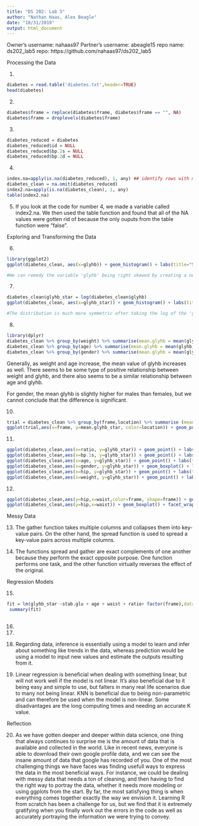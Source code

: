```yaml
---
title: "DS 202: Lab 5"
author: "Nathan Haas, Alex Beagle"
date: "10/31/2019"
output: html_document
---
```

Owner's username: nahaas97
Partner's username: abeagle15
repo name: ds202_lab5
repo: https://github.com/nahaas97/ds202_lab5




Processing the Data

1.
```r
diabetes = read.table('diabetes.txt',header=TRUE)
head(diabetes)
```


2.
```r
diabetes$frame = replace(diabetes$frame, diabetes$frame == "", NA)
diabetes$frame = droplevels(diabetes$frame)
```


3.
```r
diabetes_reduced = diabetes
diabetes_reduced$id = NULL
diabetes_reduced$bp.2s = NULL
diabetes_reduced$bp.2d = NULL
```


4.
```r
index.na=apply(is.na(diabetes_reduced), 1, any) ## identify rows with missing value.
diabetes_clean = na.omit(diabetes_reduced)
index2.na=apply(is.na(diabetes_clean), 1, any)
table(index2.na)
```


5. If you look at the code for number 4, we made a variable called index2.na. We then used the table function and found that all of the NA values were gotten rid of because the only ouputs from the table function were "false".


Exploring and Transforming the Data

6.
```r
library(ggplot2)
ggplot(diabetes_clean, aes(x=glyhb)) + geom_histogram() + labs(title="Spread of glyhb variable") #This graph was created to illustrate the skewness of the glyhb variable.

#We can remedy the variable 'glyhb' being right skewed by creating a new variable that is the log of glyhb. While this will fix the skewness problem, the variable will not be able to be interpretted as easily as beforehand, which is one of the downfalls. While this is the case, it is worth transforming the variable in order to visualize the variable and the effect it has on the rest of the dataset.
```


7.
```r
diabetes_clean$glyhb_star = log(diabetes_clean$glyhb)
ggplot(diabetes_clean, aes(x=glyhb_star)) + geom_histogram() + labs(title="Spread of 'glyhb_star' Variable", x="log(glyhb)")

#The distribution is much more symmetric after taking the log of the 'glyhb' variable. 
```


8.
```r
library(dplyr)
diabetes_clean %>% group_by(weight) %>% summarise(mean.glyhb = mean(glyhb_star))
diabetes_clean %>% group_by(age) %>% summarise(mean.glyhb = mean(glyhb_star))
diabetes_clean %>% group_by(gender) %>% summarise(mean.glyhb = mean(glyhb_star))
```
Generally, as weight and age increase, the mean value of glyhb increases as well. There seems to be some type of positive relationship between weight and glyhb, and there also seems to be a similar relationship between age and glyhb. 

For gender, the mean glyhb is slightly higher for males than females, but we cannot conclude that the difference is significant.


10.
```r
trial = diabetes_clean %>% group_by(frame,location) %>% summarise (mean.glyhb_star= mean(glyhb_star))
ggplot(trial,aes(x=frame, y=mean.glyhb_star, color=location)) + geom_point() + labs(title="Mean log(glyhb) by frame")
```


11.
```r
ggplot(diabetes_clean,aes(x=ratio, y=glyhb_star)) + geom_point() + labs(title="Ratio by log(glyhb)")
ggplot(diabetes_clean,aes(x=bp.1s, y=glyhb_star)) + geom_point() + labs(title="Blood Pressure by log(glyhb)")
ggplot(diabetes_clean,aes(x=age, y=glyhb_star)) + geom_point() + labs(title="Age by log(glyhb)")
ggplot(diabetes_clean,aes(x=gender, y=glyhb_star)) + geom_boxplot() + labs(title="Gender by log(glyhb")
ggplot(diabetes_clean,aes(x=hip, y=glyhb_star)) + geom_point() + labs(title="Hip Measurement (in) by log(glyhb)")
ggplot(diabetes_clean,aes(x=weight, y=glyhb_star)) + geom_point() + labs(title="Weight by log(glyhb")
```


12.
```r
ggplot(diabetes_clean,aes(y=hip,x=waist,color=frame, shape=frame)) + geom_point() + labs(title="Hip vs Weight by Frame")
ggplot(diabetes_clean,aes(y=hip,x=waist)) + geom_boxplot() + facet_wrap(~frame) + labs(title="Hip vs Weight by Frame")
```


Messy Data

13. The gather function takes multiple columns and collapses them into key-value pairs. On the other hand, the spread function is used to spread a key-value pairs across multiple columns.


14. The functions spread and gather are exact complements of one another because they perform the exact opposite purpose. One function performs one task, and the other function virtually reverses the effect of the original.


Regression Models

15.
```r
fit = lm(glyhb_star ~stab.glu + age + waist + ratio+ factor(frame),data=diabetes_clean)
 summary(fit)
 
```



16.

17.

18.
Regarding data, inference is essentially using a model to learn and infer about something like trends in the data, whereas prediction would be using a model to input new values and estimate the outputs resulting from it.

19.  Linear regression is beneficial when dealing with something linear, but will not work well if the model is not linear.  It's also beneficial due to it being easy and simple to use, but falters in many real life scenarios due to many not being linear.  KNN is beneficial due to being non-parametric and can therefore be used when the model is non-linear. Some disadvantages are the long computing times and needing an accurate K value.

Reflection

20.
As we have gotten deeper and deeper within data science, one thing that always continues to surprise me is the amount of data that is available and collected in the world.  Like in recent news, everyone is able to download their own google profile data, and we can see the insane amount of data that google has recorded of you.  One of the most challenging things we have faces was finding usefull ways to express the data in the most beneficial ways. For instance, we could be dealing with messy data that needs a ton of cleaning, and then having to find the right way to portray the data, whether it needs more modeling or using ggplots from the start. By far, the most satisfying thing is when everything comes together exactly the way we envision it.  Learning R from scratch has been a challenge for us, but we find that it is extremely gratifying when you finally work out the errors in the code as well as accurately portraying the information we were trying to convey.